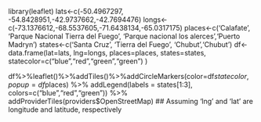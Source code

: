 library(leaflet)
lats<-c(-50.4967297, -54.8428951,-42.9737662,-42.7694476)
longs<-c(-73.1376612,-68.5537605,-71.6438134,-65.0317175)
places<-c('Calafate', 'Parque Nacional Tierra del Fuego', 'Parque nacional los alerces','Puerto Madryn')
states<-c('Santa Cruz', 'Tierra del Fuego', 'Chubut','Chubut')
df<-data.frame(lat=lats, lng=longs, places=places, states=states, statecolor=c("blue","red","green","green") )

df%>%leaflet()%>%addTiles()%>%addCircleMarkers(color=df$statecolor, popup = df$places) %>% addLegend(labels = states[1:3], colors=c("blue","red","green")) %>% addProviderTiles(providers$OpenStreetMap)
## Assuming 'lng' and 'lat' are longitude and latitude, respectively
